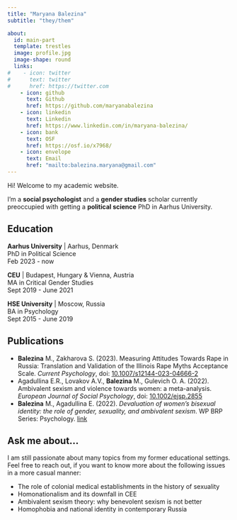 ```yaml
---
title: "Maryana Balezina"
subtitle: "they/them"

about:
  id: main-part
  template: trestles
  image: profile.jpg
  image-shape: round
  links:
#    - icon: twitter
#      text: twitter
#      href: https://twitter.com
    - icon: github
      text: Github
      href: https://github.com/maryanabalezina
    - icon: linkedin
      text: Linkedin
      href: https://www.linkedin.com/in/maryana-balezina/
    - icon: bank
      text: OSF
      href: https://osf.io/x7968/
    - icon: envelope
      text: Email
      href: "mailto:balezina.maryana@gmail.com" 
---
```


:::{#main-part}

Hi! Welcome to my academic website.

I'm a **social psychologist** and a **gender studies** scholar currently preoccupied with getting a **political science** PhD in Aarhus University.

## Education

**Aarhus University** \| Aarhus, Denmark <br> PhD in Political Science <br> Feb 2023 - now

**CEU** \| Budapest, Hungary & Vienna, Austria <br> MA in Critical Gender Studies <br> Sept 2019 - June 2021

**HSE University** \| Moscow, Russia <br> BA in Psychology <br> Sept 2015 - June 2019

:::

## Publications

- **Balezina** M., Zakharova S. (2023). Measuring Attitudes Towards Rape in Russia: Translation and Validation of the Illinois Rape Myths Acceptance Scale. *Current Psychology*, doi: [10.1007/s12144-023-04666-2](https://link.springer.com/article/10.1007/s12144-023-04666-2)
- Agadullina E.R., Lovakov A.V., **Balezina** M., Gulevich O. A. (2022). Ambivalent sexism and violence towards women:
a meta-analysis. *European Journal of Social Psychology*, doi: [10.1002/ejsp.2855](https://onlinelibrary.wiley.com/doi/10.1002/ejsp.2855)
- **Balezina** M., Agadullina E. (2022). *Devaluation of women’s bisexual identity: the role of gender, sexuality, and ambivalent sexism*. WP BRP Series: Psychology. [link](https://wp.hse.ru/data/2022/11/12/1727876113/133PSY2022.pdf)

## Ask me about...
I am still passionate about many topics from my former educational settings. Feel free to reach out, if you want to know more about the following issues in a more casual manner:

- The role of colonial medical establishments in the history of sexuality
- Homonationalism and its downfall in CEE
- Ambivalent sexism theory: why benevolent sexism is not better
- Homophobia and national identity in contemporary Russia


